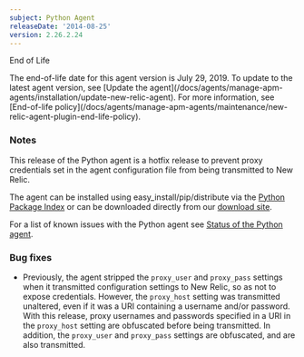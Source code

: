 ```yaml
---
subject: Python Agent
releaseDate: '2014-08-25'
version: 2.26.2.24
---
```


End of Life

<Callout variant="important">
  The end-of-life date for this agent version is July 29, 2019. To update to the latest agent version, see [Update the agent](/docs/agents/manage-apm-agents/installation/update-new-relic-agent). For more information, see [End-of-life policy](/docs/agents/manage-apm-agents/maintenance/new-relic-agent-plugin-end-life-policy).
</Callout>

### Notes

This release of the Python agent is a hotfix release to prevent proxy credentials set in the agent configuration file from being transmitted to New Relic.

The agent can be installed using easy_install/pip/distribute via the [Python Package Index](https://pypi.python.org/pypi/newrelic) or can be downloaded directly from our [download site](http://download.newrelic.com/python_agent/release/).

For a list of known issues with the Python agent see [Status of the Python agent](/docs/python/status-of-python-agent).

### Bug fixes

* Previously, the agent stripped the `proxy_user` and `proxy_pass` settings when it transmitted configuration settings to New Relic, so as not to expose credentials. However, the `proxy_host` setting was transmitted unaltered, even if it was a URI containing a username and/or password. With this release, proxy usernames and passwords specified in a URI in the `proxy_host` setting are obfuscated before being transmitted. In addition, the `proxy_user` and `proxy_pass` settings are obfuscated, and are also transmitted.
